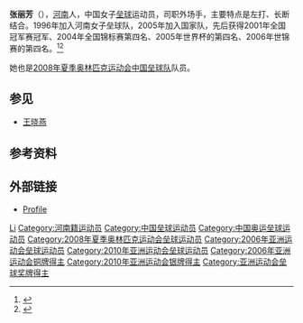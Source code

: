 {{MedalTableTop}}
{{MedalSport | 女子[[垒球|垒球]]}}
{{MedalCountry | {{CHN}} }}
{{MedalCompetition|[[亚洲运动会|亚洲运动会]]}}
{{MedalSilver | [[2010年亚洲运动会|2010 广州]]|垒球}}
{{MedalBronze | [[2006年亚洲运动会|2006 多哈]]|垒球}}
{{MedalBottom}}

'''张丽芳'''（{{bd|1982年|1月3日||}}），[[河南|河南]]人，中国女子[[垒球|垒球]]运动员，司职外场手，主要特点是左打、长断结合。1996年加入河南女子垒球队，2005年加入国家队，先后获得2001年全国冠军赛冠军、2004年全国锦标赛第四名、2005年世界杯的第四名、2006年世锦赛的第四名。<ref>{{cite web |url=http://www.henan.gov.cn/ztzl/system/2008/08/14/010089120.shtml |language= |title=张丽芳（垒球） |publisher=河南省人民政府 |date=2008年8月14日 |accessdate= |archive-date=2017年7月23日 |archive-url=https://web.archive.org/web/20170723051558/http://www.henan.gov.cn/ztzl/system/2008/08/14/010089120.shtml }}</ref><ref>{{cite web |url=http://news.tuxi.com.cn/news/119999990122790/27902662.html |language= |title=生来便是打垒球的命 张丽芳一枝常开不败的奇葩 |publisher=突袭新闻 |date= |accessdate= |archive-date=2016-09-24 |archive-url=https://web.archive.org/web/20160924064716/http://news.tuxi.com.cn/news/119999990122790/27902662.html }}</ref>

她也是[[2008年夏季奥林匹克运动会中国垒球队|2008年夏季奥林匹克运动会中国垒球队]]队员。

== 参见 ==
* [[王晓燕_(垒球运动员)|王晓燕]]

== 参考资料 ==
{{reflist}}

== 外部链接 ==
* [http://2008teamchina.olympic.cn/index.php/personview/personsen/419 Profile] {{Wayback|url=http://2008teamchina.olympic.cn/index.php/personview/personsen/419 |date=20120227042346 }}

{{Authority control}}

{{DEFAULTSORT:Zhang张}}
[[Category:张姓|Li]]
[[Category:河南籍运动员|Category:河南籍运动员]]
[[Category:中国垒球运动员|Category:中国垒球运动员]]
[[Category:中国奥运垒球运动员|Category:中国奥运垒球运动员]]
[[Category:2008年夏季奥林匹克运动会垒球运动员|Category:2008年夏季奥林匹克运动会垒球运动员]]
[[Category:2006年亚洲运动会垒球运动员|Category:2006年亚洲运动会垒球运动员]]
[[Category:2010年亚洲运动会垒球运动员|Category:2010年亚洲运动会垒球运动员]]
[[Category:2006年亚洲运动会铜牌得主|Category:2006年亚洲运动会铜牌得主]]
[[Category:2010年亚洲运动会银牌得主|Category:2010年亚洲运动会银牌得主]]
[[Category:亚洲运动会垒球奖牌得主|Category:亚洲运动会垒球奖牌得主]]